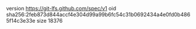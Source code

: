 version https://git-lfs.github.com/spec/v1
oid sha256:2feb873d844accf4e304d99a99b6fc54c31b0692434a4e0fd0b4865f14c3e33e
size 18376
